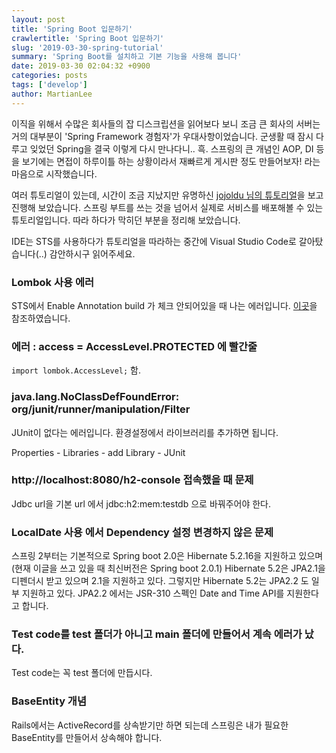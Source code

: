 ```yaml
---
layout: post
title: 'Spring Boot 입문하기'
crawlertitle: 'Spring Boot 입문하기'
slug: '2019-03-30-spring-tutorial'
summary: 'Spring Boot를 설치하고 기본 기능을 사용해 봅니다'
date: 2019-03-30 02:04:32 +0900
categories: posts
tags: ['develop']
author: MartianLee
---
```


이직을 위해서 수많은 회사들의 잡 디스크립션을 읽어보다 보니 조금 큰 회사의 서버는 거의 대부분이 'Spring Framework 경험자'가 우대사항이었습니다. 군생활 때 잠시 다루고 잊었던 Spring을 결국 이렇게 다시 만나다니.. 흑. 스프링의 큰 개념인 AOP, DI 등을 보기에는 면접이 하루이틀 하는 상황이라서 재빠르게 게시판 정도 만들어보자! 라는 마음으로 시작했습니다.

여러 튜토리얼이 있는데, 시간이 조금 지났지만 유명하신 [jojoldu 님의 튜토리얼][tutorial]을 보고 진행해 보았습니다. 스프링 부트를 쓰는 것을 넘어서 실제로 서비스를 배포해볼 수 있는 튜토리얼입니다. 따라 하다가 막히던 부분을 정리해 보았습니다.

IDE는 STS를 사용하다가 튜토리얼을 따라하는 중간에 Visual Studio Code로 갈아탔습니다(..) 감안하시구 읽어주세요.

### Lombok 사용 에러

STS에서 Enable Annotation build 가 체크 안되어있을 때 나는 에러입니다.
[이곳][error-1]을 참조하였습니다.

### 에러 : access = AccessLevel.PROTECTED 에 빨간줄

`import lombok.AccessLevel;` 함.

### java.lang.NoClassDefFoundError: org/junit/runner/manipulation/Filter

JUnit이 없다는 에러입니다. 환경설정에서 라이브러리를 추가하면 됩니다.

Properties - Libraries - add Library - JUnit

### http://localhost:8080/h2-console 접속했을 때 문제

Jdbc url을 기본 url 에서 jdbc:h2:mem:testdb 으로 바꿔주어야 한다.

### LocalDate 사용 에서 Dependency 설정 변경하지 않은 문제

스프링 2부터는 기본적으로 Spring boot 2.0은 Hibernate 5.2.16을 지원하고 있으며 (현재 이글을 쓰고 있을 때 최신버전은 Spring boot 2.0.1) Hibernate 5.2은 JPA2.1을 디펜더시 받고 있으며 2.1을 지원하고 있다. 그렇지만 Hibernate 5.2는 JPA2.2 도 일부 지원하고 있다. JPA2.2 에서는 JSR-310 스펙인 Date and Time API를 지원한다고 합니다.

### Test code를 test 폴더가 아니고 main 폴더에 만들어서 계속 에러가 났다.

Test code는 꼭 test 폴더에 만듭시다.

### BaseEntity 개념

Rails에서는 ActiveRecord를 상속받기만 하면 되는데 스프링은 내가 필요한 BaseEntity를 만들어서 상속해야 합니다.

[tutorial]: https://jojoldu.tistory.com/251?category=635883
[error-1]: https://github.com/spring-projects/spring-ide/issues/273
